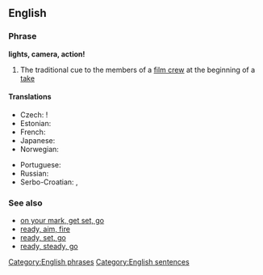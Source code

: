 ==English==

===Phrase===
'''lights, camera, action!'''

# The traditional cue to the members of a [[film crew]] at the beginning of a [[take]]

====Translations====
{{rftrans}}
{{trans-top|tradicional cue at a beginning of a take}}
* Czech: {{t-|cs|kamera, klapka, jedeme}}!
* Estonian: {{t|et|valgus, kaamera, võte}}
* French: {{t-|fr|silence, moteur, action}}
* Japanese: {{t|ja|ライト、カメラ、アクション!|sc=Jpan}}
* Norwegian: {{t|no|lys, kamera, action}}
{{trans-mid}}
* Portuguese: {{t|pt|luzes, câmera, ação}}
* Russian: {{t|ru|свет, камера, мотор|tr=svet, kamera, motor}}
* Serbo-Croatian: {{t|sh|тон, камера, акција|tr=ton, kamera, akci!|sc=Cyrl}}, {{t|sh|светла, камера, акција|tr=Svetla, kamera, akcija!|sc=Cyrl}}
{{trans-bottom}}

===See also===
* [[on your mark, get set, go]]
* [[ready, aim, fire]]
* [[ready, set, go]]
* [[ready, steady, go]]

[[Category:English phrases]]
[[Category:English sentences]]